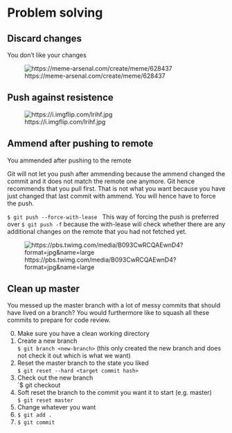 # Problem solving 


## Discard changes

You don't like your changes

![https://meme-arsenal.com/create/meme/628437](img/resert--hard.jpg)

## Push against resistence

![https://i.imgflip.com/lrihf.jpg](img/force.jpg)

## Ammend after pushing to remote

You ammended after pushing to the remote

Git will not let you push after ammending because the ammend changed the commit and it does not match the remote one anymore.
Git hence recommends that you pull first. That is not what you want because you have just changed that last commit with ammend.
You will hence have to force the push.

`$ git push --force-with-lease` \  
This way of forcing the push is preferred over `$ git push -f` because the 
with-lease will check whether there are any additional changes on the remote that you had not fetched yet.

![https://pbs.twimg.com/media/B093CwRCQAEwnD4?format=jpg&name=large](img/git push-f.jpg)

## Clean up master

You messed up the master branch with a lot of messy commits that should have lived on a branch?
You would furthermore like to squash all these commits to prepare for code review.

0) Make sure you have a clean working directory
1) Create a new branch  
`$ git branch <new-branch>` (this only created the new branch and does not check it out which is what we want)
2) Reset the master branch to the state you liked   
`$ git reset --hard <target commit hash>`  
3) Check out the new branch  
`$ git checkout <new-branch>  
4) Soft reset the branch to the commit you want it to start (e.g. master)  
`$ git reset master` 
5) Change whatever you want
6) `$ git add .`
7) `$ git commit` 
